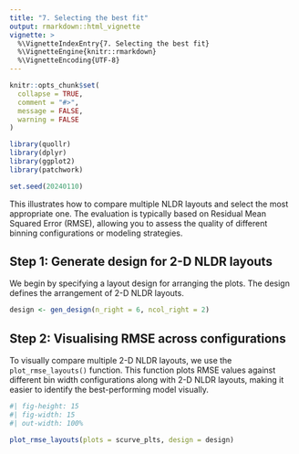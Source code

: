 ```yaml
---
title: "7. Selecting the best fit"
output: rmarkdown::html_vignette
vignette: >
  %\VignetteIndexEntry{7. Selecting the best fit}
  %\VignetteEngine{knitr::rmarkdown}
  %\VignetteEncoding{UTF-8}
---
```


```r
knitr::opts_chunk$set(
  collapse = TRUE,
  comment = "#>",
  message = FALSE,
  warning = FALSE
)
```

```r
library(quollr)
library(dplyr)
library(ggplot2)
library(patchwork)

set.seed(20240110)
```

This illustrates how to compare multiple NLDR layouts and select the most appropriate one. The evaluation is typically based on Residual Mean Squared Error (RMSE), allowing you to assess the quality of different binning configurations or modeling strategies.

## Step 1: Generate design for 2-D NLDR layouts

We begin by specifying a layout design for arranging the plots. The design defines the arrangement of 2-D NLDR layouts.

```r
design <- gen_design(n_right = 6, ncol_right = 2)
```

## Step 2: Visualising RMSE across configurations

To visually compare multiple 2-D NLDR layouts, we use the `plot_rmse_layouts()` function. This function plots RMSE values against different bin width configurations along with 2-D NLDR layouts, making it easier to identify the best-performing model visually.

```r
#| fig-height: 15
#| fig-width: 15
#| out-width: 100%

plot_rmse_layouts(plots = scurve_plts, design = design)
```

